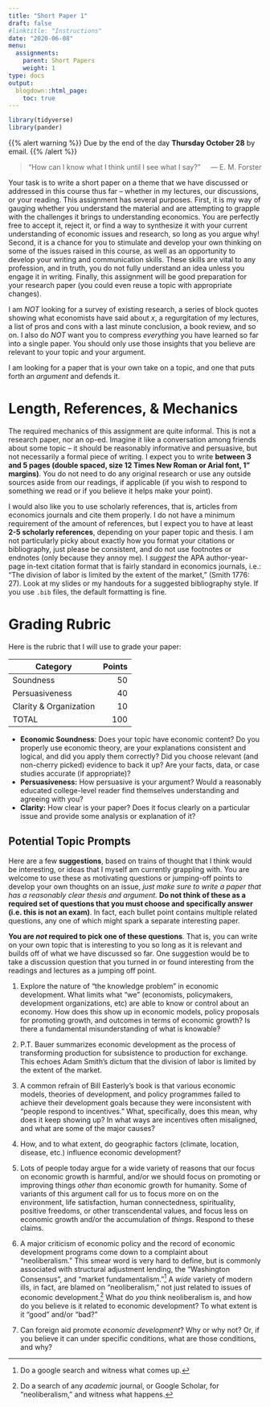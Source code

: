 ```yaml
---
title: "Short Paper 1"
draft: false
#linktitle: "Instructions"
date: "2020-06-08"
menu:
  assignments:
    parent: Short Papers
    weight: 1
type: docs
output:
  blogdown::html_page:
    toc: true
---
```


```r
library(tidyverse)
library(pander)
```

{{% alert warning %}}
Due by the end of the day **Thursday October 28** by email.
{{% /alert %}}

> "How can I know what I think until I see what I say?" [— E. M. Forster]{style="float:right"}

Your task is to write a short paper on a theme that we have discussed or addressed in this course thus far -- whether in my lectures, our discussions, or your reading. 
This assignment has several purposes. First, it is my way of gauging whether you understand the material and are attempting to grapple with the challenges it brings to understanding economics. You are perfectly free to accept it, reject it, or find a way to synthesize it with your current understanding of economic issues and research, so long as you argue why!  Second, it is a chance for you to stimulate and develop your own thinking on some of the issues raised in this course, as well as an opportunity to develop your writing and communication skills. These skills are vital to any profession, and in truth, you do not fully understand an idea unless you engage it in writing. Finally, this assignment will be good preparation for your research paper (you could even reuse a topic with appropriate changes).

I am *NOT* looking for a survey of existing research, a series of block quotes showing what economists have said about $x$, a regurgitation of my lectures, a list of pros and cons with a last minute conclusion, a book review, and so on. I also do *NOT* want you to compress *everything* you have learned so far into a single paper. You should only use those insights that you believe are relevant to your topic and your argument. 

I am looking for a paper that is your own take on a topic, and one that puts forth an *argument* and defends it. 

# Length, References, & Mechanics

The required mechanics of this assignment are quite informal. This is not a research paper, nor an op-ed. Imagine it like a conversation among friends about some topic -- it should be reasonably informative and persuasive, but not necessarily a formal piece of writing. I expect you to write **between 3 and 5 pages (double spaced, size 12 Times New Roman or Arial font, 1" margins)**. You do not need to do any original research or use any outside sources aside from our readings, if applicable (if you wish to respond to something we read or if you believe it helps make your point).

I would also like you to use scholarly references, that is, articles from economics journals and cite them properly. I do not have a minimum requirement of the amount of references, but I expect you to have at least **2-5 scholarly references**, depending on your paper topic and thesis. I am not particularly picky about exactly how you format your citations or bibliography, just please be consistent, and do not use footnotes or endnotes (only because they annoy me). I *suggest* the APA author-year-page in-text citation format that is fairly standard in economics journals, i.e.: "The division of labor is limited by the extent of the market," (Smith 1776: 27). Look at my slides or my handouts for a suggested bibliography style. If you use `.bib` files, the default formatting is fine. 

# Grading Rubric

Here is the rubric that I will use to grade your paper:


| Category | Points |
|----------|-------:|
| Soundness | 50 |
| Persuasiveness | 40 |
| Clarity & Organization | 10 |
| TOTAL | 100 |

- **Economic Soundness**: Does your topic have economic content? Do you properly use economic theory, are your explanations consistent and logical, and did you apply them correctly? Did you choose relevant (and non-cherry picked) evidence to back it up? Are your facts, data, or case studies accurate (if appropriate)? 
- **Persuasiveness:** How persuasive is your argument? Would a reasonably educated college-level reader find themselves understanding and agreeing with you? 
- **Clarity:** How clear is your paper? Does it focus clearly on a particular issue and provide some analysis or explanation of it?

## Potential Topic Prompts

Here are a few **suggestions**, based on trains of thought that I think would be interesting, or ideas that I myself am currently grappling with. You are welcome to use these as motivating questions or jumping-off points to develop your own thoughts on an issue, *just make sure to write a paper that has a reasonably clear thesis and argument.* **Do not think of these as a required set of questions that you must choose and specifically answer (i.e. this is not an exam)**. In fact, each bullet point contains multiple related questions, any one of which might spark a separate interesting paper.

**You are _not_ required to pick one of these questions**. That is, you can write on your own topic that is interesting to you so long as it is relevant and builds off of what we have discussed so far. One suggestion would be to take a discussion question that you turned in or found interesting from the readings and lectures as a jumping off point.

1. Explore the nature of "the knowledge problem" in economic development. What limits what "we" (economists, policymakers, development organizations, etc) are able to know or control about an economy. How does this show up in economic models, policy proposals for promoting growth, and outcomes in terms of economic growth? Is there a fundamental misunderstanding of what is knowable?

2. P.T. Bauer summarizes economic development as the process of transforming production for subsistence to production for exchange. This echoes Adam Smith's dictum that the division of labor is limited by the extent of the market.

3. A common refrain of Bill Easterly's book is that various economic models, theories of development, and policy programmes failed to achieve their development goals because they were inconsistent with "people respond to incentives." What, specifically, does this mean, why does it keep showing up? In what ways are incentives often misaligned, and what are some of the major causes?

4. How, and to what extent, do geographic factors (climate, location, disease, etc.) influence economic development?

5. Lots of people today argue for a wide variety of reasons that our focus on economic growth is harmful, and/or we should focus on promoting or improving things *other than* economic growth for humanity. Some of variants of this argument call for us to focus more on on the environment, life satisfaction, human connectedness, spirituality, positive freedoms, or other transcendental values, and focus less on economic growth and/or the accumulation of *things*. Respond to these claims.

6. A major criticism of economic policy and the record of economic development programs come down to a complaint about "neoliberalism." This smear word is very hard to define, but is commonly associated with structural adjustment lending, the "Washington Consensus", and "market fundamentalism."^[Do a google search and witness what comes up.] A *wide* variety of modern ills, in fact, are blamed on "neoliberalism," not just related to issues of economic development.^[Do a search of any *academic* journal, or Google Scholar, for "neoliberalism," and witness what happens.] What do *you* think neoliberalism is, and how do you believe is it related to economic development? To what extent is it "good" and/or "bad?"

7. Can foreign aid promote *economic development*? Why or why not? Or, if you believe it can under specific conditions, what are those conditions, and why?